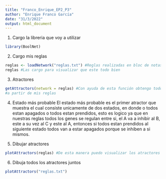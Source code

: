 ---
title: "Franco_Enrique_EP2_P3"
author: "Enrique Franco García"
date: "31/3/2022"
output: html_document
---

1. Cargo la libreria que voy a utilizar
```{r}
library(BoolNet)
```

2. Cargo mis reglas
```{r}
reglas <- loadNetwork("reglas.txt") #Reglas realizadas en bloc de notas
reglas #Las cargo para visualizar que este todo bien
```

3. Atractores
```{r}
getAttractors(network = reglas) #Con ayuda de esta función obtengo todos los atractores de mi objeto creado
#a partir de mis reglas
```

4. Estado más probable
El estado más probable es el primer atractor que muestra el cual consiste unicamente de dos estados, en donde o todos estan apagados o todos estan prendidos, esto es logico ya que en nuestras reglas todos los genes se regulan entre si, el A va a inhibir al B, este a su vez al C y este al A, entonces si todos estan prendidos al siguiente estado todos van a estar apagados porque se inhiben a si mismos.

5. Dibujar atractores
```{r}
plotAttractors(reglas) #De esta manera puedo visualizar los atractores
```


6. Dibuja todos los atractores juntos
```{r}
plotAttractors("reglas.txt")
```

